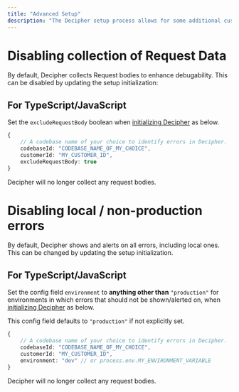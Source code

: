 ```yaml
---
title: "Advanced Setup"
description: "The Decipher setup process allows for some additional customizability beyond the defaults."
---
```


# Disabling collection of Request Data
By default, Decipher collects Request bodies to enhance debugability. This can be disabled by updating the setup initialization:

## For TypeScript/JavaScript
Set the `excludeRequestBody` boolean when [initializing Decipher](/intro) as below.
```typescript
{
    // A codebase name of your choice to identify errors in Decipher.
    codebaseId: "CODEBASE_NAME_OF_MY_CHOICE",
    customerId: "MY_CUSTOMER_ID",
    excludeRequestBody: true
}
```
Decipher will no longer collect any request bodies.

# Disabling local / non-production errors
By default, Decipher shows and alerts on all errors, including local ones. This can be changed by updating the setup initialization.

## For TypeScript/JavaScript
Set the config field `environment` to **anything other than** `"production"` for environments in which errors that should not be shown/alerted on, when [initializing Decipher](/intro) as below.

This config field defaults to `"production"` if not explicitly set.
```typescript
{
    // A codebase name of your choice to identify errors in Decipher.
    codebaseId: "CODEBASE_NAME_OF_MY_CHOICE",
    customerId: "MY_CUSTOMER_ID",
    environment: "dev" // or process.env.MY_ENVIRONMENT_VARIABLE
}
```
Decipher will no longer collect any request bodies.